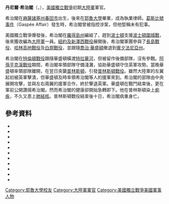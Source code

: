 {{NoteTA
|G1=Military
|G2=地名
}}
{{Infobox military person
|name=丹尼爾·希治閣<br/>Daniel Hitchcock
|born = {{birth date|1739|2|15}}
|died = {{death date and age|1777|1|13|1739|2|15}}
|image=
|caption=
|placeofbirth= {{link-en|麻薩諸塞灣省|Province of Massachusetts Bay}}[[斯普林菲爾德_(馬薩諸塞州)|春田市]]
|placeofdeath= [[File:Flag_of_the_United_States_(1776-1777).svg|25px]][[美國|美國]][[新澤西州|新澤西州]][[摩利斯鎮|摩利斯鎮]]
|allegiance={{flagicon|USA|1776}} [[美國|美國]]
|branch= [[大陸軍|大陸軍]]
|serviceyears=1775-1777年
|rank= [[上校|上校]]
|battles= [[美國獨立戰爭|美國獨立戰爭]]
}}

'''丹尼爾·希治閣'''（{{lang-en|'''Daniel Hitchcock'''}}，{{bd|1739年|2月15日|1777年|1月13日}}），[[美國獨立戰爭|美國獨立戰爭]]初期[[大陸軍|大陸軍]]軍官。

希治閣在[[麻薩諸塞州|麻薩諸塞州]][[斯普林菲爾德_(馬薩諸塞州)|春田市]]出生，後來在[[耶魯大學|耶魯大學]]畢業，成為執業律師。[[葛斯比號事件|葛斯比號事件]]（Gaspée Affair）發生時，希治閣曾被指控涉案，但他堅稱未有犯事。

美國獨立戰爭爆發後，希治閣在[[羅得島州|羅得島州]]編組了{{link-en|第2羅德島軍團|2nd Rhode Island Regiment|希治閣軍團}}，趕到[[波士頓|波士頓]]支援[[波士頓圍城戰|波士頓圍城戰]]，後來獲收編為[[大陸軍|大陸軍]]一員。[[紐約及新澤西戰役|紐約及新澤西戰役]]展開後，希治閣軍團參與了[[長島戰役|長島戰役]]、[[哈林高地戰役|哈林高地戰役]]及[[白原戰役|白原戰役]]，並跟隨[[喬治·華盛頓|喬治·華盛頓]]撤退到[[賓夕法尼亞州|賓夕法尼亞州]]。

希治閣在[[特倫頓戰役|特倫頓戰役]]跟隨華盛頓橫渡[[特拉華河|特拉華河]]，但被留作後備部隊，沒有參戰。[[阿孫平克溪戰役|阿孫平克溪戰役]]期間，希治閣率領部隊守備淺灘，協助華盛頓守住英軍攻勢。當晚華盛頓率領部隊離開，在翌日突襲[[普林斯頓|普林斯頓]]，引發[[普林斯頓戰役|普林斯頓戰役]]。雖然大陸軍的左翼起初被英軍擊潰，但華盛頓及時率領希治閣等人的援軍來到。希治閣的部隊由中央展開攻擊，並與左右兩翼的援軍合作，終於擊退英軍。華盛頓在戰鬥結束後，更在軍前公開讚揚希治閣。然而希治閣的健康卻開始急轉即下。他在普林斯頓染上[[痢疾|痢疾]]，不久又患上[[肺結核|肺結核]]。普林斯頓戰役結束後十日，希治閣病重身亡。

==參考資料==
{{refbegin}}
* {{Cite book | last=Avery | first=Elroy | year=1999 | title=A History of the United States and Its People from Their Earliest Records to the Present Time | publisher=Elibron.com | isbn=9781402194771 | ref=harv}}
* {{Cite book | last=Dexter | first=Franklin | year=1896 | url=http://books.google.com/books?id=BxtLgl0Kh2oC&printsec=frontcover#v=onepage&q&f=false | title=Biographical Sketches of the Graduates of Yale College: May 1745 – May 1763 | publisher=Holt | ref=harv}}
* {{cite book | title=Dictionary of American biography, including men of the time | edition=1st | publisher=J.R. Osgood and Company | year=1879 | last=Drake | first=Francis Samuel | url=http://books.google.com/books?id=C2oJAAAAIAAJ&printsec=frontcover#v=onepage&q&f=false | oclc=6830924 | ref=harv | access-date=2013-08-01 | archive-date=2014-05-30 | archive-url=https://web.archive.org/web/20140530002004/http://books.google.com/books?id=C2oJAAAAIAAJ&printsec=frontcover#v=onepage&q&f=false | dead-url=no }}
* {{Cite book | last=Fischer | first=David | year=2004 | title=Washington's Crossing | url=https://archive.org/details/washingtonscross00fisc | publisher=[[Oxford_University_Press|Oxford University Press]] | isbn=0-19-518159-X | ref=harv}}
* {{Cite book | last=Fischer | first=David | year=2006 | title=Washington's Crossing | publisher=Oxford University Press | isbn=0-19-517034-2 | ref=harv}}
* {{Cite book | last=Johnston | first=Henry | year=1897 | url=http://books.google.com/books?id=MTdCAAAAIAAJ&printsec=frontcover#v=onepage&q&f=false | title=The Battle of Harlem Heights, September 16, 1776: With a Review of the Events of the Campaign | publisher=The Macmillan Company | oclc=2180786 | ref=harv | access-date=2013-08-01 | archive-date=2016-07-23 | archive-url=https://web.archive.org/web/20160723023950/https://books.google.com/books?id=MTdCAAAAIAAJ&printsec=frontcover#v=onepage&q&f=false | dead-url=no }}
* {{Cite book | last=Ketchum | first=Richard  | year=1999 | title=The Winter Soldiers: The Battles for Trenton and Princeton | url=https://archive.org/details/wintersoldiersba0000ketc | publisher=Holt Paperbacks | edition=1st | isbn=0-8050-6098-7 | ref=harv}}
* {{Cite book | last=Lengel | first=Edward | year=2007 | title=General George Washington | publisher=Random House Paperbacks | isbn=9780812969504}}
* {{Cite book | last=McCullough | first=David | year=2006 | title=1776 | url=https://archive.org/details/1776mccu00mccu | publisher=Simon and Schuster | isbn=9780743226721 | ref=harv}}
* {{Cite book | last=Robinson | first=Natalie | year=1984 | url=http://gaspee.org/Revolut2.htm | title=Revolutionary Fire: The Gaspee Incident | publisher=Rhode Island Committee for the Humanities | ref=harv | access-date=2013-08-01 | archive-date=2020-11-18 | archive-url=https://web.archive.org/web/20201118100322/http://gaspee.org/Revolut2.htm | dead-url=no }}
* {{Cite book | last=Schecter | first=Barnet | year=2002 | title=The Battle for New York | url=https://archive.org/details/battlefornewyork00sche | publisher=Walker and Co | isbn=978-0-8027-1374-2 | ref=harv}} 
{{refend}}

{{DEFAULTSORT:Daniel Hitchcock}}
[[Category:耶魯大學校友|Category:耶魯大學校友]]
[[Category:大陸軍軍官|Category:大陸軍軍官]]
[[Category:美國獨立戰爭美國軍事人物|Category:美國獨立戰爭美國軍事人物]]